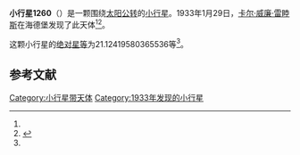 {{Infobox planet
| bgcolour = #FFFFC0
| name = 1260 Walhalla
| symbol = 
| image = 
| caption = 
| discovery = yes
| discovery_ref = 
| discoverer = [[卡尔·威廉·雷睦斯|卡尔·威廉·雷睦斯]]
| discovery_site = [[海德堡|海德堡]] 
| discovered = 1933年1月29日
| designations = yes
| mp_name = 
| named_after = 
| alt_names = 1933 BW/ 1957 XD
| mp_category = [[主带小行星|主带小行星]]
| orbit_ref = <ref name="a">[http://ssd.jpl.nasa.gov/sbdb.cgi?sstr=1260 1260 Walhalla] {{Wayback|url=http://ssd.jpl.nasa.gov/sbdb.cgi?sstr=1260 |date=20140815100052 }}，小行星數據庫瀏覽器（JPL Small-Body Database Browser）－[[美国国家航空航天局|美国国家航空航天局]]喷气推进实验室</ref>
| epoch = 2456400.5 (2013年4月18日更新)
| aphelion = {{convert|2.71497787455166|AU|km|3|abbr=on|lk=out}}
| perihelion = {{convert|2.512680601150552|AU|km|3|abbr=on}}
| semimajor = {{convert|2.613829237851106|AU|km|3|abbr=on}}
| eccentricity = 0.038697492
| period = 1543.527048 [[日|日]]<br />4.23[[儒略年|儒略年]]
| avg_speed = 
| inclination = 8.010531440542644
| asc_node = 304.6278236983322
| mean_anomaly = 
| arg_peri = 21.12419580365536
| satellites = 
| physical_characteristics = yes
| dimensions = 
| mass = 
| density = 
| surface_grav = 
| escape_velocity = 
| sidereal_day = 
| axial_tilt = 
| pole_ecliptic_lat = 
| pole_ecliptic_lon = 
| albedo = 
| temperatures= 
| temp_name1 = 
| mean_temp_1 = 
| max_temp_1 = 
| temp_name2 = 
| max_temp_2 = 
| spectral_type = 
| abs_magnitude = 21.12419580365536
}}

'''小行星1260'''（{{lang-en|1260 Walhalla}}）是一颗围绕[[太阳|太阳]][[公转|公转]]的[[小行星|小行星]]。1933年1月29日，[[卡尔·威廉·雷睦斯|卡尔·威廉·雷睦斯]]在海德堡发现了此天体<ref name="a" /><ref>{{cite news|title=小行星列表|url=http://cfa-www.harvard.edu/iau/lists/NumberedMPs.txt|accessdate=2013-07-08|newspaper=哈佛大学|archive-date=2008-05-17|archive-url=https://web.archive.org/web/20080517010638/http://cfa-www.harvard.edu/iau/lists/NumberedMPs.txt|dead-url=no}}</ref>。

这颗小行星的[[绝对星等|绝对星等]]为21.12419580365536等<ref name="a" />。

==参考文献==
{{reflist}}
{{Minor Planet Number|[[小行星1259|小行星1259]]|[[小行星1261|小行星1261]]}}

{{小天体}}

[[Category:小行星带天体|Category:小行星带天体]]
[[Category:1933年发现的小行星|Category:1933年发现的小行星]]

{{asteroid-stub}}